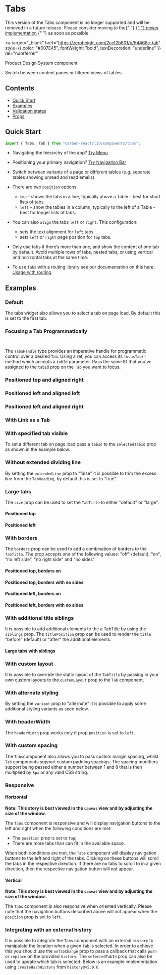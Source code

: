 


<Meta of={TabsStories} />

# Tabs

<DeprecationWarning>
  This version of the Tabs component is no longer supported and will be removed
  in a future release. Please consider moving to the{" "}
  <a style={{ color: "white" }} href="../?path=/docs/tabs--docs">
    {" "}
    newer implementation
  </a>{" "}
  as soon as possible.
</DeprecationWarning>

<a
  target="_blank"
  href="https://zeroheight.com/2ccf2b601/p/54468c-tab"
  style={{ color: "#007E45", fontWeight: "bold", textDecoration: "underline" }}
  rel="noreferrer"
>
  Product Design System component
</a>

Switch between content panes or filtered views of tables.

## Contents

- [Quick Start](#quick-start)
- [Examples](#examples)
- [Validation states](#validation-states)
- [Props](#props)

## Quick Start

```javascript
import { Tabs, Tab } from "carbon-react/lib/components/tabs";
```

- Navigating the hierarchy of the app? [Try Menu](../?path=/docs/menu--docs)
- Positioning your primary navigation? [Try Navigation Bar](../?path=/docs/navigation-bar--docs)

- Switch between variants of a page or different tables (e.g. separate tables showing unread and read emails).
- There are two `position` options:
  - `top` - shows the tabs in a line, typically above a Table - best for short lists of tabs.
  - `left` - show the tables in a column, typically to the left of a Table - best for longer lists of tabs.
- You can also `align` the tabs `left` or `right`. This configuration:
  - sets the text alignment for `left` tabs.
  - sets `left` or `right` page position for `top` tabs.
- Only use tabs if there’s more than one, and show the content of one tab by default. Avoid multiple rows of tabs,
  nested tabs, or using vertical and horizontal tabs at the same time.
- To use `Tabs` with a routing library see our documentation on this here: [Usage with routing](../?path=/docs/documentation-usage-with-routing--docs).

## Examples

### Default

The tabs widget also allows you to select a tab on page load. By default this is set to the first tab.

<Canvas of={TabsStories.DefaultStory} />

### Focusing a Tab Programmatically

```javascript
import { TabsHandle } from "carbon-react/lib/components/tabs";
```

The `TabsHandle` type provides an imperative handle for programmatic control over a desired `Tab`.
Using a ref, you can access its `focusTab()` method which accepts a `tabId` parameter.
Pass the same ID that you've assigned to the `tabId` prop on the `Tab` you want to focus.

<Canvas of={TabsStories.ProgrammaticFocus} />

### Positioned top and aligned right

<Canvas of={TabsStories.PositionedTopAlignedRight} />

### Positioned left and aligned left

<Canvas of={TabsStories.PositionedLeftAndAlignedLeft} />

### Positioned left and aligned right

<Canvas of={TabsStories.PositionedLeftAndAlignedRight} />

### With Link as a Tab

<Canvas of={TabsStories.WithLinkAsATab} />

### With specified tab visible

To set a different tab on page load pass a `tabId` to the `selectedTabId` prop as shown in the example below.

<Canvas of={TabsStories.WithSpecifiedTabVisible} />

### Without extended dividing line

By setting the `extendedLine` prop to "false" it is possible to trim the excess line from the `TabHeading`, by default this
is set to "true".

<Canvas of={TabsStories.WithoutExtendedDividingLine} />

### Large tabs

The `size` prop can be used to set the `TabTitle` to either "default" or "large".

#### Positioned top

<Canvas of={TabsStories.WithLargeTabsPositionedTop} />

#### Positioned left

<Canvas of={TabsStories.WithLargeTabsPositionedLeft} />

### With borders

The `borders` prop can be used to add a combination of borders to the `TabTitle`. The prop accepts one of the following values:
"off" (default), "on", "no left side", "no right side" and "no sides".

#### Positioned top, borders on

<Canvas of={TabsStories.WithBordersPositionedTop} />

#### Positioned top, borders with no sides

<Canvas of={TabsStories.WithNoSidesPositionedTop} />

#### Positioned left, borders on

<Canvas of={TabsStories.WithBordersPositionedLeft} />

#### Positioned left, borders with no sides

<Canvas of={TabsStories.WithNoSidesPositionedLeft} />

### With additional title siblings

It is possible to add additional elements to the a TabTitle by using the `siblings` prop. The `titlePosition` prop
can be used to render the `title` "before" (default) or "after" the additional elements.

<Canvas of={TabsStories.WithAdditionalTitleSiblings} />

#### Large tabs with siblings

<Canvas of={TabsStories.WithAdditionalTitleSiblingsSizeLarge} />

### With custom layout

It is possible to override the static layout of the `TabTitle` by passing in your own custom layouts to the `customLayout`
prop to the `Tab` component.

<Canvas of={TabsStories.WithCustomLayout} />

### With alternate styling

By setting the `variant` prop to "alternate" it is possible to apply some additional styling variants as seen below.

<Canvas of={TabsStories.WithAlternateStyling} />

### With headerWidth

The `headerWidth` prop works only if prop `position` is set to `left`.

<Canvas of={TabsStories.WithHeaderWidth} />

### With custom spacing

The `Tabs`component also allows you to pass custom margin spacing, whilst `Tab` components support custom padding spacings.
The spacing modifiers support being passed either a number between 1 and 8 that is then multiplied by `8px` or any valid
CSS string.

<Canvas of={TabsStories.WithCustomSpacing} />

### Responsive

#### Horizontal

**Note: This story is best viewed in the `canvas` view and by adjusting the size of the window.**

The `Tabs` component is responsive and will display navigation buttons to the left and right when the following conditions are met:

- The `position` prop is set to `top`;
- There are more tabs than can fit in the available space.

When both conditions are met, the `Tabs` component will display navigation buttons to the left and right of the tabs. Clicking on
these buttons will scroll the tabs in the respective direction. If there are no tabs to scroll to in a given direction, then the
respective navigation button will not appear.

<Canvas of={TabsStories.Responsive} />

#### Vertical

**Note: This story is best viewed in the `canvas` view and by adjusting the size of the window.**

The `Tabs` component is also responsive when oriented vertically. Please note that the navigation buttons described above will not appear
when the `position` prop is set to `left`.

<Canvas of={TabsStories.ResponsiveVertical} />

### Integrating with an external history

It is possible to integrate the `Tabs` component with an external `history` to manipulate the location when a given `Tab`
is selected. In order to achieve this you should use the `onTabChange` prop to pass a callback that calls `push` or `replace`
on the provided `history`. The `selectedTabId` prop can also be used to update which tab is selected. Below is an example
implementation using `createHashHistory` from `history@v5.0.0`.

```jsx
import React, { useState, useEffect } from "react";
import { Tabs, Tab } from "carbon-react/lib/components/tabs";
import { createHashHistory } from "history";

const tabIds = ["tab-1", "tab-2", "tab-3"];

const TabsWithExternalHashHistory = ({ history, children, ...rest }) => {
  const { pathname } = history?.location;
  const initialActiveTab = tabIds.includes(pathname) ? pathname : tabIds[0];
  const [activeTab, setActiveTab] = useState(initialActiveTab);

  useEffect(() => {
    const stopListen = history.listen(({ action, location }) => {
      if (action === "POP" && !tabIds.includes(location?.pathname)) {
        // back pressed and no id available from pathname
        setActiveTab(tabIds[0]);
      } else if (tabIds.includes(location?.pathname)) {
        const index = tabIds.findIndex((id) => location?.pathname === id);
        const tabId = tabIds[index];

        if (tabId && tabId !== activeTab) {
          setActiveTab(tabId);
        }
      }
    });

    return () => stopListen();
  }, [activeTab, history]);

  const handleTabChange = (tabid) => history.push(tabid);

  return (
    <Tabs {...rest} onTabChange={handleTabChange} selectedTabId={activeTab}>
      {children}
    </Tabs>
  );
};

const App = () => {
  const history = createHashHistory();
  return (
    <TabsWithExternalHashHistory history={history} align="left" position="top">
      <Tab tabId="tab-1" title="Tab 1" key="tab-1">
        Content for tab 1
      </Tab>
      <Tab tabId="tab-2" title="Tab 2" key="tab-2">
        Content for tab 2
      </Tab>
      <Tab tabId="tab-3" title="Tab 3" key="tab-3">
        Content for tab 3
      </Tab>
    </TabsWithExternalHashHistory>
  );
};
```

## Validation States

If some input-based Carbon component within a `Tab` is in an error or warning state, the `Tab` will also render with the same state - showing a visual,
coloured outline and icon to signify it contains an invalid input field the user needs to address.
You can also use the `errorMessage` and/or `warningMessage` props on the `Tab` component to set a descriptive message for assistive technology users when the `Tab` is in an error or warning state.

See our [Validations](../?path=/docs/documentation-validations--docs) documentation page for more information about input validation.

<Canvas of={TabsStories.WithValidationState} />

## Props

### Tabs

<ArgTypes of={TabsStories} />

### Tab

<ArgTypes of={TabStories} />
